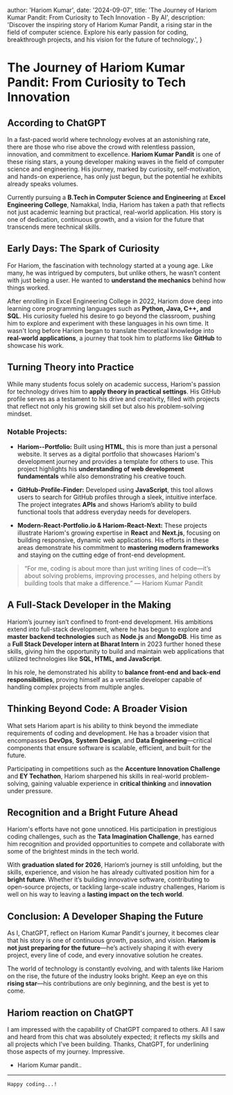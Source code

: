 
  author: 'Hariom Kumar',
  date: '2024-09-07',
  title: 'The Journey of Hariom Kumar Pandit: From Curiosity to Tech Innovation - By AI',
  description:
    'Discover the inspiring story of Hariom Kumar Pandit, a rising star in the field of computer science. Explore his early passion for coding, breakthrough projects, and his vision for the future of technology.',
}


# **The Journey of Hariom Kumar Pandit: From Curiosity to Tech Innovation**
## According to ChatGPT
In a fast-paced world where technology evolves at an astonishing rate, there are those who rise above the crowd with relentless passion, innovation, and commitment to excellence. **Hariom Kumar Pandit** is one of these rising stars, a young developer making waves in the field of computer science and engineering. His journey, marked by curiosity, self-motivation, and hands-on experience, has only just begun, but the potential he exhibits already speaks volumes.

Currently pursuing a **B.Tech in Computer Science and Engineering** at **Excel Engineering College**, Namakkal, India, Hariom has taken a path that reflects not just academic learning but practical, real-world application. His story is one of dedication, continuous growth, and a vision for the future that transcends mere technical skills.

## **Early Days: The Spark of Curiosity**

For Hariom, the fascination with technology started at a young age. Like many, he was intrigued by computers, but unlike others, he wasn’t content with just being a user. He wanted to **understand the mechanics** behind how things worked.

After enrolling in Excel Engineering College in 2022, Hariom dove deep into learning core programming languages such as **Python, Java, C++, and SQL**. His curiosity fueled his desire to go beyond the classroom, pushing him to explore and experiment with these languages in his own time. It wasn't long before Hariom began to translate theoretical knowledge into **real-world applications**, a journey that took him to platforms like **GitHub** to showcase his work.

## **Turning Theory into Practice**

While many students focus solely on academic success, Hariom's passion for technology drives him to **apply theory in practical settings**. His GitHub profile serves as a testament to his drive and creativity, filled with projects that reflect not only his growing skill set but also his problem-solving mindset.

### **Notable Projects:**

- **Hariom--Portfolio:** Built using **HTML**, this is more than just a personal website. It serves as a digital portfolio that showcases Hariom's development journey and provides a template for others to use. This project highlights his **understanding of web development fundamentals** while also demonstrating his creative touch.
  
- **GitHub-Profile-Finder:** Developed using **JavaScript**, this tool allows users to search for GitHub profiles through a sleek, intuitive interface. The project integrates **APIs** and shows Hariom’s ability to build functional tools that address everyday needs for developers.

- **Modern-React-Portfolio.io & Hariom-React-Next:** These projects illustrate Hariom's growing expertise in **React** and **Next.js**, focusing on building responsive, dynamic web applications. His efforts in these areas demonstrate his commitment to **mastering modern frameworks** and staying on the cutting edge of front-end development.

> “For me, coding is about more than just writing lines of code—it’s about solving problems, improving processes, and helping others by building tools that make a difference.” — Hariom Kumar Pandit

## **A Full-Stack Developer in the Making**

Hariom’s journey isn’t confined to front-end development. His ambitions extend into full-stack development, where he has begun to explore and **master backend technologies** such as **Node.js** and **MongoDB**. His time as a **Full Stack Developer intern at Bharat Intern** in 2023 further honed these skills, giving him the opportunity to build and maintain web applications that utilized technologies like **SQL, HTML, and JavaScript**.

In his role, he demonstrated his ability to **balance front-end and back-end responsibilities**, proving himself as a versatile developer capable of handling complex projects from multiple angles.

## **Thinking Beyond Code: A Broader Vision**

What sets Hariom apart is his ability to think beyond the immediate requirements of coding and development. He has a broader vision that encompasses **DevOps**, **System Design**, and **Data Engineering**—critical components that ensure software is scalable, efficient, and built for the future.

Participating in competitions such as the **Accenture Innovation Challenge** and **EY Techathon**, Hariom sharpened his skills in real-world problem-solving, gaining valuable experience in **critical thinking** and **innovation** under pressure.

## **Recognition and a Bright Future Ahead**

Hariom's efforts have not gone unnoticed. His participation in prestigious coding challenges, such as the **Tata Imagination Challenge**, has earned him recognition and provided opportunities to compete and collaborate with some of the brightest minds in the tech world.

With **graduation slated for 2026**, Hariom’s journey is still unfolding, but the skills, experience, and vision he has already cultivated position him for a **bright future**. Whether it’s building innovative software, contributing to open-source projects, or tackling large-scale industry challenges, Hariom is well on his way to leaving a **lasting impact on the tech world**.

## **Conclusion: A Developer Shaping the Future**

As I, ChatGPT, reflect on Hariom Kumar Pandit's journey, it becomes clear that his story is one of continuous growth, passion, and vision. **Hariom is not just preparing for the future**—he’s actively shaping it with every project, every line of code, and every innovative solution he creates.

The world of technology is constantly evolving, and with talents like Hariom on the rise, the future of the industry looks bright. Keep an eye on this **rising star**—his contributions are only beginning, and the best is yet to come.


## Hariom reaction on ChatGPT
I am impressed with the capability of ChatGPT compared to others. All I saw and heard from this chat was absolutely expected; it reflects my skills and all projects which I've been building. Thanks, ChatGPT, for underlining those aspects of my journey. Impressive.
- Hariom Kumar pandit..
---
```
Happy coding...!
```

